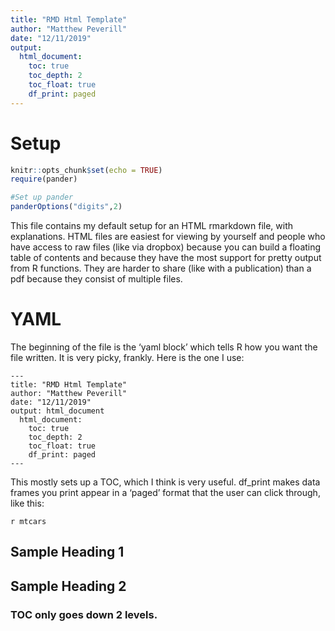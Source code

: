 ```yaml
---
title: "RMD Html Template"
author: "Matthew Peverill"
date: "12/11/2019"
output:
  html_document:
    toc: true
    toc_depth: 2
    toc_float: true
    df_print: paged
---
```



# Setup 

```r
knitr::opts_chunk$set(echo = TRUE)
require(pander)

#Set up pander
panderOptions("digits",2)
```

This file contains my default setup for an HTML rmarkdown file, with explanations. HTML files are easiest for viewing by yourself and people who have access to raw files (like via dropbox) because you can build a floating table of contents and because they have the most support for pretty output from R functions. They are harder to share (like with a publication) than a pdf because they consist of multiple files.

# YAML

The beginning of the file is the 'yaml block' which tells R how you want the file written. It is very picky, frankly. Here is the one I use:

```
---
title: "RMD Html Template"
author: "Matthew Peverill"
date: "12/11/2019"
output: html_document
  html_document:
    toc: true
    toc_depth: 2
    toc_float: true
    df_print: paged
---
```

This mostly sets up a TOC, which I think is very useful. df_print makes data frames you print appear in a 'paged' format that the user can click through, like this:

`r mtcars`

## Sample Heading 1

## Sample Heading 2

### TOC only goes down 2 levels.

